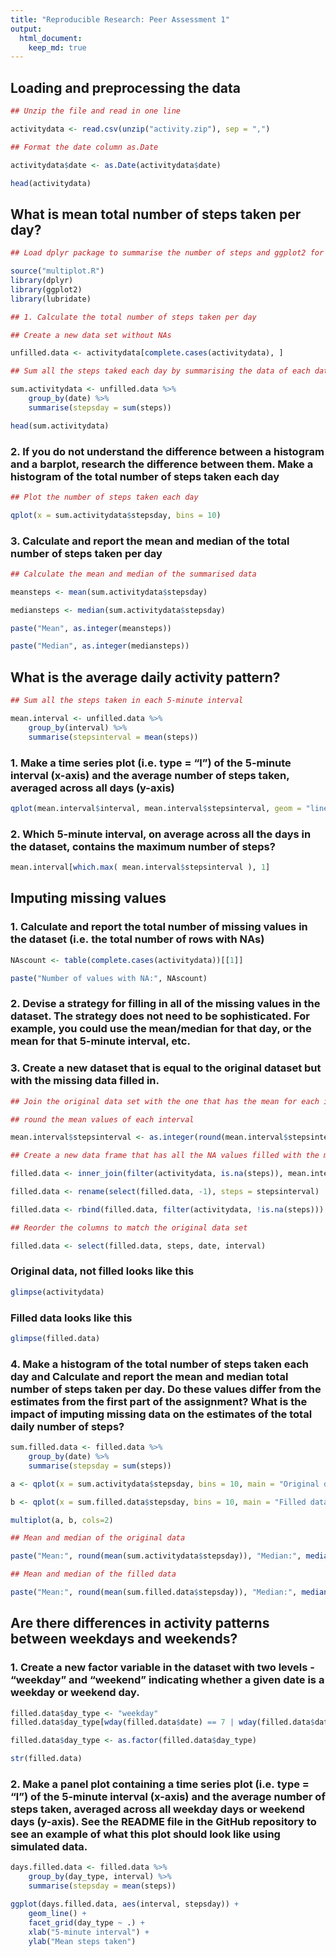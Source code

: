 ```yaml
---
title: "Reproducible Research: Peer Assessment 1"
output: 
  html_document:
    keep_md: true
---
```



## Loading and preprocessing the data

```r

## Unzip the file and read in one line

activitydata <- read.csv(unzip("activity.zip"), sep = ",")

## Format the date column as.Date

activitydata$date <- as.Date(activitydata$date)

head(activitydata)

```


## What is mean total number of steps taken per day?

```r
## Load dplyr package to summarise the number of steps and ggplot2 for the plot

source("multiplot.R")
library(dplyr)
library(ggplot2)
library(lubridate)

## 1. Calculate the total number of steps taken per day

## Create a new data set without NAs

unfilled.data <- activitydata[complete.cases(activitydata), ]

## Sum all the steps taked each day by summarising the data of each date ignoring dates that have NA values

sum.activitydata <- unfilled.data %>%
    group_by(date) %>%
    summarise(stepsday = sum(steps))

head(sum.activitydata)

```

### 2. If you do not understand the difference between a histogram and a barplot, research the difference between them. Make a histogram of the total number of steps taken each day

```r

## Plot the number of steps taken each day

qplot(x = sum.activitydata$stepsday, bins = 10)

```


### 3. Calculate and report the mean and median of the total number of steps taken per day

```r

## Calculate the mean and median of the summarised data

meansteps <- mean(sum.activitydata$stepsday)

mediansteps <- median(sum.activitydata$stepsday)

paste("Mean", as.integer(meansteps))

paste("Median", as.integer(mediansteps))

```


## What is the average daily activity pattern?

```r

## Sum all the steps taken in each 5-minute interval

mean.interval <- unfilled.data %>%
    group_by(interval) %>%
    summarise(stepsinterval = mean(steps))

```

### 1. Make a time series plot (i.e. type = "l") of the 5-minute interval (x-axis) and the average number of steps taken, averaged across all days (y-axis)

```r

qplot(mean.interval$interval, mean.interval$stepsinterval, geom = "line")

```

### 2. Which 5-minute interval, on average across all the days in the dataset, contains the maximum number of steps?

```r
mean.interval[which.max( mean.interval$stepsinterval ), 1]
```


## Imputing missing values

### 1. Calculate and report the total number of missing values in the dataset (i.e. the total number of rows with NAs)

```r

NAscount <- table(complete.cases(activitydata))[[1]]

paste("Number of values with NA:", NAscount)

```

### 2. Devise a strategy for filling in all of the missing values in the dataset. The strategy does not need to be sophisticated. For example, you could use the mean/median for that day, or the mean for that 5-minute interval, etc.

### 3. Create a new dataset that is equal to the original dataset but with the missing data filled in.

```r

## Join the original data set with the one that has the mean for each interval, to fill in the missing values

## round the mean values of each interval

mean.interval$stepsinterval <- as.integer(round(mean.interval$stepsinterval, digits = 0))

## Create a new data frame that has all the NA values filled with the mean of each 5 minute interval

filled.data <- inner_join(filter(activitydata, is.na(steps)), mean.interval, by = "interval")

filled.data <- rename(select(filled.data, -1), steps = stepsinterval)

filled.data <- rbind(filled.data, filter(activitydata, !is.na(steps)))

## Reorder the columns to match the original data set

filled.data <- select(filled.data, steps, date, interval)

```

### Original data, not filled looks like this

```r
glimpse(activitydata)
```

### Filled data looks like this

```r
glimpse(filled.data)
```

### 4. Make a histogram of the total number of steps taken each day and Calculate and report the mean and median total number of steps taken per day. Do these values differ from the estimates from the first part of the assignment? What is the impact of imputing missing data on the estimates of the total daily number of steps?

```r

sum.filled.data <- filled.data %>%
    group_by(date) %>%
    summarise(stepsday = sum(steps))

a <- qplot(x = sum.activitydata$stepsday, bins = 10, main = "Original data")

b <- qplot(x = sum.filled.data$stepsday, bins = 10, main = "Filled data")

multiplot(a, b, cols=2)

## Mean and median of the original data

paste("Mean:", round(mean(sum.activitydata$stepsday)), "Median:", median(sum.activitydata$stepsday))

## Mean and median of the filled data

paste("Mean:", round(mean(sum.filled.data$stepsday)), "Median:", median(sum.filled.data$stepsday))

```

## Are there differences in activity patterns between weekdays and weekends?

### 1. Create a new factor variable in the dataset with two levels - "weekday" and "weekend" indicating whether a given date is a weekday or weekend day.

```r

filled.data$day_type <- "weekday"
filled.data$day_type[wday(filled.data$date) == 7 | wday(filled.data$date) == 1] <- "weekend"

filled.data$day_type <- as.factor(filled.data$day_type)

str(filled.data)

```

### 2. Make a panel plot containing a time series plot (i.e. type = "l") of the 5-minute interval (x-axis) and the average number of steps taken, averaged across all weekday days or weekend days (y-axis). See the README file in the GitHub repository to see an example of what this plot should look like using simulated data.

```r

days.filled.data <- filled.data %>%
    group_by(day_type, interval) %>%
    summarise(stepsday = mean(steps))

ggplot(days.filled.data, aes(interval, stepsday)) +
    geom_line() +
    facet_grid(day_type ~ .) +
    xlab("5-minute interval") +
    ylab("Mean steps taken")

```

